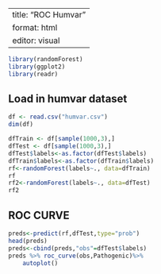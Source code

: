 ----
title: "ROC Humvar"
format: html
editor: visual
-----


```r
library(randomForest)
library(ggplot2)
library(readr)
```



## Load in humvar dataset


```r
df <- read.csv("humvar.csv")
dim(df)
```

```r
dfTrain <- df[sample(1000,3),]
dfTest <- df[sample(1000,3),]
dfTest$labels<-as.factor(dfTest$labels)
dfTrain$labels<-as.factor(dfTrain$labels)
rf<-randomForest(labels~., data=dfTrain)
rf
rf2<-randomForest(labels~., data=dfTest)
rf2
```
## ROC CURVE

```r
preds<-predict(rf,dfTest,type="prob")
head(preds)
preds<-cbind(preds,"obs"=dfTest$labels)
preds %>% roc_curve(obs,Pathogenic)%>%
    autoplot()

```